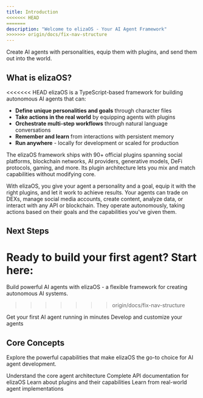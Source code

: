 ```yaml
---
title: Introduction
<<<<<<< HEAD
=======
description: "Welcome to elizaOS - Your AI Agent Framework"
>>>>>>> origin/docs/fix-nav-structure
---
```


Create AI agents with personalities, equip them with plugins, and send them out into the world.

## What is elizaOS?

<<<<<<< HEAD
elizaOS is a TypeScript-based framework for building autonomous AI agents that can:

- **Define unique personalities and goals** through character files
- **Take actions in the real world** by equipping agents with plugins
- **Orchestrate multi-step workflows** through natural language conversations
- **Remember and learn** from interactions with persistent memory
- **Run anywhere** - locally for development or scaled for production

The elizaOS framework ships with 90+ official plugins spanning social platforms, blockchain networks, AI providers, generative models, DeFi protocols, gaming, and more. Its plugin architecture lets you mix and match capabilities without modifying core. 

With elizaOS, you give your agent a personality and a goal, equip it with the right plugins, and let it work to achieve results. Your agents can trade on DEXs, manage social media accounts, create content, analyze data, or interact with any API or blockchain. They operate autonomously, taking actions based on their goals and the capabilities you've given them.

## Next Steps

Ready to build your first agent? Start here:
=======
Build powerful AI agents with elizaOS - a flexible framework for creating autonomous AI systems.
>>>>>>> origin/docs/fix-nav-structure

<CardGroup cols={2}>
  <Card
    title="Quickstart"
    icon="rocket"
    href="/quickstart"
  >
    Get your first AI agent running in minutes
  </Card>
  <Card
    title="Development"
    icon="code"
    href="/development"
  >
    Develop and customize your agents
  </Card>
</CardGroup>

## Core Concepts

Explore the powerful capabilities that make elizaOS the go-to choice for AI agent development.

<CardGroup cols={2}>
  <Card
    title="Agent Architecture"
    icon="brain"
    href="/deep-dive/architecture"
  >
    Understand the core agent architecture
  </Card>
  <Card
    title="API Reference"
    icon="terminal"
    href="/api-reference/agents/create-a-new-agent"
  >
    Complete API documentation for elizaOS
  </Card>
  <Card
    title="Plugins"
    icon="puzzle-piece"
    href="/core-concepts/plugins"
  >
    Learn about plugins and their capabilities
  </Card>
  <Card
    title="Examples"
    icon="lightbulb"
    href="/guides/plugin-publishing-guide"
  >
    Learn from real-world agent implementations
  </Card>
</CardGroup>
